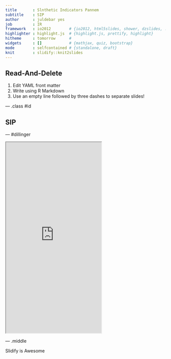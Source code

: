 ```yaml
---
title       : Slnthetic Indicators Pannem
subtitle    : SIP
author      : juldebar yes
job         : IR
framework   : io2012        # {io2012, html5slides, shower, dzslides, ...}
highlighter : highlight.js  # {highlight.js, prettify, highlight}
hitheme     : tomorrow      # 
widgets     : []            # {mathjax, quiz, bootstrap}
mode        : selfcontained # {standalone, draft}
knit        : slidify::knit2slides
---
```


## Read-And-Delete

1. Edit YAML front matter
2. Write using R Markdown
3. Use an empty line followed by three dashes to separate slides!

--- .class #id 

## SIP

 --- #dillinger

 <iframe src = 'http://mdst-macroes.ird.fr/tmp/SpeciesByOcean/default/I1_Thunnus_alalunga_Rickshaw.html' height='600px'></iframe>

 --- .middle 

 Slidify is Awesome
